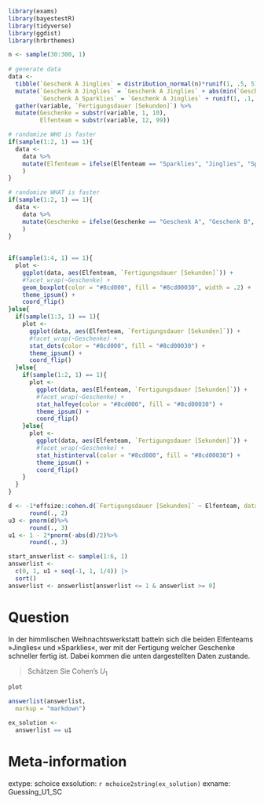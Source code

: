 ```r
library(exams)
library(bayestestR)
library(tidyverse)
library(ggdist)
library(hrbrthemes)

n <- sample(30:300, 1)
    
# generate data
data <- 
  tibble(`Geschenk A Jinglies` = distribution_normal(n)*runif(1, .5, 5)) %>% 
  mutate(`Geschenk A Jinglies` = `Geschenk A Jinglies` + abs(min(`Geschenk A Jinglies`)) + runif(1, 0, sd(`Geschenk A Jinglies`)*5),
         `Geschenk A Sparklies` = `Geschenk A Jinglies` + runif(1, .1, 1)*sd(`Geschenk A Jinglies`)) %>% 
  gather(variable, `Fertigungsdauer [Sekunden]`) %>% 
  mutate(Geschenke = substr(variable, 1, 10),
         Elfenteam = substr(variable, 12, 99))

# randomize WHO is faster
if(sample(1:2, 1) == 1){
  data <- 
    data %>% 
    mutate(Elfenteam = ifelse(Elfenteam == "Sparklies", "Jinglies", "Sparklies")
    )
}

# randomize WHAT is faster
if(sample(1:2, 1) == 1){
  data <- 
    data %>% 
    mutate(Geschenke = ifelse(Geschenke == "Geschenk A", "Geschenk B", "Geschenk A")
    )
}
    
    
if(sample(1:4, 1) == 1){
  plot <- 
    ggplot(data, aes(Elfenteam, `Fertigungsdauer [Sekunden]`)) +
    #facet_wrap(~Geschenke) +
    geom_boxplot(color = "#8cd000", fill = "#8cd00030", width = .2) +
    theme_ipsum() +
    coord_flip()
}else{
  if(sample(1:3, 1) == 1){
    plot <- 
      ggplot(data, aes(Elfenteam, `Fertigungsdauer [Sekunden]`)) +
      #facet_wrap(~Geschenke) +
      stat_dots(color = "#8cd000", fill = "#8cd00030") +
      theme_ipsum() +
      coord_flip() 
  }else{
    if(sample(1:2, 1) == 1){
      plot <- 
        ggplot(data, aes(Elfenteam, `Fertigungsdauer [Sekunden]`)) +
        #facet_wrap(~Geschenke) +
        stat_halfeye(color = "#8cd000", fill = "#8cd00030") +
        theme_ipsum() +
        coord_flip()
    }else{
      plot <- 
        ggplot(data, aes(Elfenteam, `Fertigungsdauer [Sekunden]`)) +
        #facet_wrap(~Geschenke) +
        stat_histinterval(color = "#8cd000", fill = "#8cd00030") +
        theme_ipsum() +
        coord_flip()
    }
  }
}

d <- -1*effsize::cohen.d(`Fertigungsdauer [Sekunden]` ~ Elfenteam, data = data)$estimate %>% 
      round(., 2)
u3 <- pnorm(d)%>% 
      round(., 3)
u1 <- 1 - 2*pnorm(-abs(d)/2)%>% 
      round(., 3)

start_answerlist <- sample(1:6, 1)
answerlist <- 
  c(0, 1, u1 + seq(-1, 1, 1/4)) |> 
  sort() 
answerlist <- answerlist[answerlist <= 1 & answerlist >= 0]
```

Question
========
In der himmlischen Weihnachtswerkstatt batteln sich die beiden Elfenteams »Jinglies« und »Sparklies«, wer mit der Fertigung welcher Geschenke schneller fertig ist. Dabei kommen die unten dargestellten Daten zustande. 

>  Schätzen Sie Cohen's $U_1$

```r
plot
```


```r
answerlist(answerlist,
  markup = "markdown")
```

```r
ex_solution <- 
  answerlist == u1
```



Meta-information
================
extype: schoice
exsolution: `r mchoice2string(ex_solution)`
exname: Guessing_U1_SC